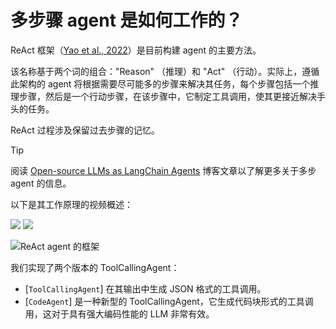 <!--Copyright 2024 The HuggingFace Team. All rights reserved.

Licensed under the Apache License, Version 2.0 (the "License"); you may not use this file except in compliance with
the License. You may obtain a copy of the License at

http://www.apache.org/licenses/LICENSE-2.0

Unless required by applicable law or agreed to in writing, software distributed under the License is distributed on
an "AS IS" BASIS, WITHOUT WARRANTIES OR CONDITIONS OF ANY KIND, either express or implied. See the License for the
specific language governing permissions and limitations under the License.

⚠️ Note that this file is in Markdown but contain specific syntax for our doc-builder (similar to MDX) that may not be
rendered properly in your Markdown viewer.

-->
# 多步骤 agent 是如何工作的？

ReAct 框架（[Yao et al., 2022](https://huggingface.co/papers/2210.03629)）是目前构建 agent 的主要方法。

该名称基于两个词的组合："Reason" （推理）和 "Act" （行动）。实际上，遵循此架构的 agent 将根据需要尽可能多的步骤来解决其任务，每个步骤包括一个推理步骤，然后是一个行动步骤，在该步骤中，它制定工具调用，使其更接近解决手头的任务。

ReAct 过程涉及保留过去步骤的记忆。

> [!TIP]
> 阅读 [Open-source LLMs as LangChain Agents](https://huggingface.co/blog/open-source-llms-as-agents) 博客文章以了解更多关于多步 agent 的信息。

以下是其工作原理的视频概述：

<div class="flex justify-center">
    <img
        class="block dark:hidden"
        src="https://huggingface.co/datasets/huggingface/documentation-images/resolve/main/transformers/Agent_ManimCE.gif"
    />
    <img
        class="hidden dark:block"
        src="https://huggingface.co/datasets/huggingface/documentation-images/resolve/main/transformers/Agent_ManimCE.gif"
    />
</div>

![ReAct agent 的框架](https://huggingface.co/datasets/huggingface/documentation-images/resolve/main/blog/open-source-llms-as-agents/ReAct.png)

我们实现了两个版本的 ToolCallingAgent：
- [`ToolCallingAgent`] 在其输出中生成 JSON 格式的工具调用。
- [`CodeAgent`] 是一种新型的 ToolCallingAgent，它生成代码块形式的工具调用，这对于具有强大编码性能的 LLM 非常有效。
